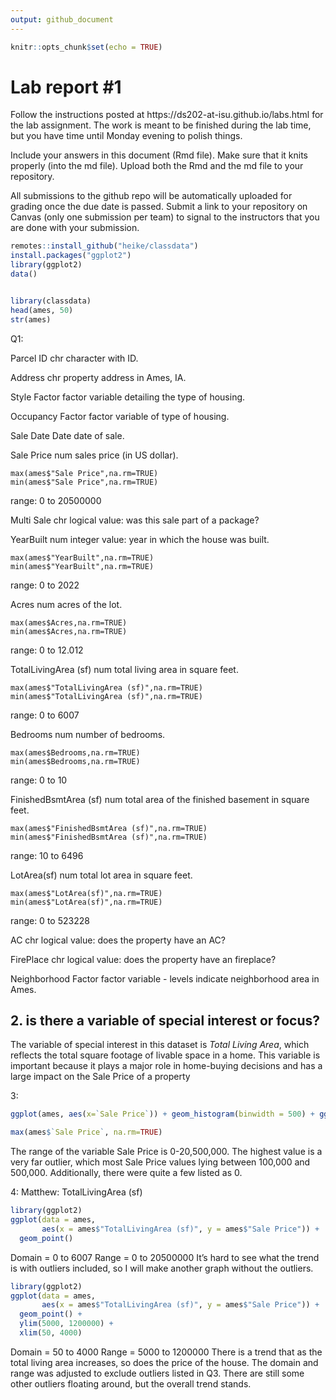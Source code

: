```yaml
---
output: github_document
---
```


<!-- README.md is generated from README.Rmd. Please edit the README.Rmd file -->


```r
knitr::opts_chunk$set(echo = TRUE)
```

# Lab report #1

Follow the instructions posted at https://ds202-at-isu.github.io/labs.html for the lab assignment. The work is meant to be finished during the lab time, but you have time until Monday evening to polish things.

Include your answers in this document (Rmd file). Make sure that it knits properly (into the md file). Upload both the Rmd and the md file to your repository.  

All submissions to the github repo will be automatically uploaded for grading once the due date is passed.
Submit a link to your repository on Canvas (only one submission per team) to signal to the instructors that you are done with your submission.

```r
remotes::install_github("heike/classdata")
install.packages("ggplot2")
library(ggplot2)
data()


library(classdata)
head(ames, 50)
str(ames)
```
Q1:

Parcel ID 
chr
character with ID.

Address
chr
property address in Ames, IA.

Style
Factor
factor variable detailing the type of housing.

Occupancy
Factor
factor variable of type of housing.

Sale Date
Date
date of sale.

Sale Price
num
sales price (in US dollar).
```{include=FALSE}
max(ames$"Sale Price",na.rm=TRUE)
min(ames$"Sale Price",na.rm=TRUE)
```
range: 0 to 20500000

Multi Sale
chr
logical value: was this sale part of a package?

YearBuilt
num
integer value: year in which the house was built.
```{include=FALSE}
max(ames$"YearBuilt",na.rm=TRUE)
min(ames$"YearBuilt",na.rm=TRUE)
```
range: 0 to 2022

Acres
num
acres of the lot.
```{include=FALSE}
max(ames$Acres,na.rm=TRUE)
min(ames$Acres,na.rm=TRUE)
```
range: 0 to 12.012

TotalLivingArea (sf)
num
total living area in square feet.
```{include=FALSE}
max(ames$"TotalLivingArea (sf)",na.rm=TRUE)
min(ames$"TotalLivingArea (sf)",na.rm=TRUE)
```
range: 0 to 6007

Bedrooms
num
number of bedrooms.
```{include=FALSE}
max(ames$Bedrooms,na.rm=TRUE)
min(ames$Bedrooms,na.rm=TRUE)
```
range: 0 to 10

FinishedBsmtArea (sf)
num
total area of the finished basement in square feet.
```{include=FALSE}
max(ames$"FinishedBsmtArea (sf)",na.rm=TRUE)
min(ames$"FinishedBsmtArea (sf)",na.rm=TRUE)
```
range: 10 to 6496

LotArea(sf)
num
total lot area in square feet.
```{include=FALSE}
max(ames$"LotArea(sf)",na.rm=TRUE)
min(ames$"LotArea(sf)",na.rm=TRUE)
```
range: 0 to 523228

AC
chr
logical value: does the property have an AC?

FirePlace
chr
logical value: does the property have an fireplace?

Neighborhood
Factor
factor variable - levels indicate neighborhood area in Ames.

## 2. is there a variable of special interest or focus?

The variable of special interest in this dataset is *Total Living Area*, which reflects the total square footage of livable space in a home. This variable is important because it plays a major role in home-buying decisions and has a large impact on the Sale Price of a property


3:
```r
ggplot(ames, aes(x=`Sale Price`)) + geom_histogram(binwidth = 500) + ggtitle("binwidth - 500")

max(ames$`Sale Price`, na.rm=TRUE)

```
The range of the variable Sale Price is 0-20,500,000. The highest value is a very far outlier, which most Sale Price values lying between 100,000 and 500,000. Additionally, there were quite a few listed as 0.

4:
Matthew: TotalLivingArea (sf)
```r
library(ggplot2)
ggplot(data = ames, 
       aes(x = ames$"TotalLivingArea (sf)", y = ames$"Sale Price")) +
  geom_point()
```
Domain = 0 to 6007
Range = 0 to 20500000
It's hard to see what the trend is with outliers included, so I will make another graph without the outliers.
```r
library(ggplot2)
ggplot(data = ames, 
       aes(x = ames$"TotalLivingArea (sf)", y = ames$"Sale Price")) +
  geom_point() +
  ylim(5000, 1200000) +
  xlim(50, 4000)
```
Domain = 50 to 4000
Range = 5000 to 1200000
There is a trend that as the total living area increases, so does the price of the house. The domain and range was adjusted to exclude outliers listed in Q3. There are still some other outliers floating around, but the overall trend stands.
